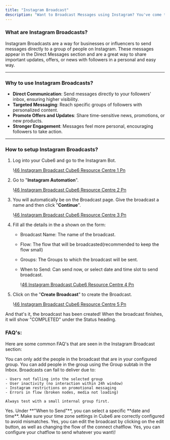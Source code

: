 ```yaml
---
title: "Instagram Broadcast"
description: "Want to Broadcast Messages using Instagram? You've come to the right spot."
---
```


### **What are Instagram Broadcasts?**

Instagram Broadcasts are a way for businesses or influencers to send messages directly to a group of people on Instagram. These messages appear in the Direct Messages section and are a great way to share important updates, offers, or news with followers in a personal and easy way.

---

### **Why to use Instagram Broadcasts?**

- **Direct Communication**: Send messages directly to your followers' inbox, ensuring higher visibility.
- **Targeted Messaging**: Reach specific groups of followers with personalized content.
- **Promote Offers and Updates**: Share time-sensitive news, promotions, or new products.
- **Stronger Engagement**: Messages feel more personal, encouraging followers to take action.

---

### **How to setup Instagram Broadcasts?**

1. Log into your  Cube6 and go to the Instagram Bot.

   \![46 Instagram Broadcast  Cube6 Resource Centre 1 Pn](/images/how-botpenguin-works/instagram-broadcast/46.instagram_broadcast_\_Cube6_resource_centre-1.png)
2. Go to "**Instagram Automation**".

   \![46 Instagram Broadcast  Cube6 Resource Centre 2 Pn](/images/how-botpenguin-works/instagram-broadcast/46.instagram_broadcast_\_Cube6_resource_centre-2.png)
3. You will automatically be on the Broadcast page. Give the broadcast a name and then click "**Continue**".

   \![46 Instagram Broadcast  Cube6 Resource Centre 3 Pn](/images/how-botpenguin-works/instagram-broadcast/46.instagram_broadcast_\_Cube6_resource_centre-3.png)
4. Fill all the details in the a shown on the form:
   - Broadcast Name: The name of the broadcast.
   - Flow: The flow that will be broadcasted(recommended to keep the flow small)
   - Groups: The Groups to which the broadcast will be sent.
   - When to Send: Can send now, or select date and time slot to send broadcast.

     \![46 Instagram Broadcast  Cube6 Resource Centre 4 Pn](/images/how-botpenguin-works/instagram-broadcast/46.instagram_broadcast_\_Cube6_resource_centre-4.png)
5. Click on the "**Create Broadcast**" to create the Broadcast.

   \![46 Instagram Broadcast  Cube6 Resource Centre 5 Pn](/images/how-botpenguin-works/instagram-broadcast/46.instagram_broadcast_\_Cube6_resource_centre-5.png)

And that's it, the broadcast has been created\! When the broadcast finishes, it will show "COMPLETED" under the Status heading.

### **FAQ's:**

Here are some common FAQ's that are seen in the Instagram Broadcast section:

<AccordionGroup>
  <Accordion title="Can I send a broadcast to all my followers?">
    You can only add the people in the broadcast that are in your configured group. You can add people in the group using the Group subtab in the Inbox.
  </Accordion>
  <Accordion title="Why is my broadcast not being delivered to some users?">
    Broadcasts can fail to deliver due to:

    - Users not falling into the selected group
    - User inactivity (no interaction within 24h window)
    - Instagram restrictions on promotional messaging
    - Errors in flow (broken nodes, media not loading)

    Always test with a small internal group first.
  </Accordion>
  <Accordion title="Can I schedule a bradcast to a later time?">
    Yes. Under **"When to Send"**, you can select a specific **date and time**. Make sure your time zone settings in  Cube6 are correctly configured to avoid mismatches.
  </Accordion>
  <Accordion title="Can I edit broadcast after creating it?">
    Yes, you can edit the broadcast by clicking on the edit button, as well as changing the flow of the connect chatflow.
  </Accordion>
  <Accordion title="Can I send broadcasts with images, buttons and carousels?">
    Yes, you can configure your chatflow to send whatever you want\!
  </Accordion>
</AccordionGroup>